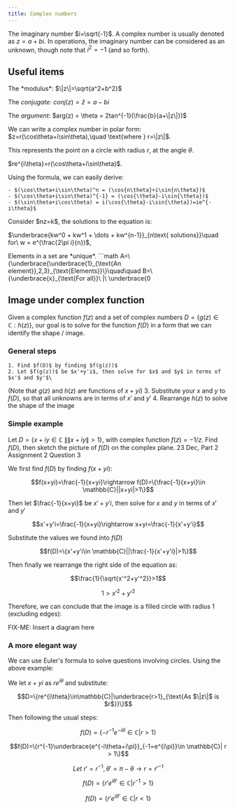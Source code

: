 ```yaml
---
title: Complex numbers
---
```

The imaginary number $i=\sqrt{-1}$. A complex number is usually denoted as $z=a+bi$. In operations, the imaginary number can be considered as an unknown, though note that $i^2=-1$ (and so forth).

## Useful items


<Block variant="primary" title="Common properties">
The *modulus*: $\|z\|=\sqrt{a^2+b^2}$

The *conjugate*: $conj(z) = \hat{z} = a-bi$

The *argument*: $arg(z) = \theta = 2tan^{-1}(\frac{b}{a+\|z\|})$
</Block>



<Block variant="knowledge" title="Polar form">
We can write a complex number in polar form: $z=r(\cos\theta+i\sin\theta),\quad \text{where } r=\|z\|$.

This represents the point on a circle with radius $r$, at the angle $\theta$.
</Block>



<Block variant="knowledge" title="Euler's formula">
$re^{i\theta}=r(\cos\theta+i\sin\theta)$.

Using the formula, we can easily derive:

    - $(\cos\theta+i\sin\theta)^n = (\cos{n\theta}+i\sin{n\theta})$
    - $(\cos\theta+i\sin\theta)^{-1} = (\cos{\theta}-i\sin{\theta})$
    - $(\sin\theta+i\cos\theta) = i(\cos{\theta}-i\sin{\theta})=ie^{-i\theta}$
</Block>



<Block variant="primary" title="Complex roots">
Consider $nz=k$, the solutions to the equation is:

$\underbrace{kw^0 + kw^1 + \dots + kw^{n-1}}_{n\text{ solutions}}\quad for\ w = e^(\frac{2\pi i}{n})$,
</Block>



<Block variant="knowledge" title="Set notation">
Elements in a set are *unique*.
```math
A=\{\underbrace{\underbrace{1}_{\text{An element}},2,3}_{\text{Elements}}\}\quad\quad B=\{\underbrace{x}_{\text{For all}}\ |\ \underbrace{0<x<2}_{\text{Such that}}\underbrace{,}_{\text{And}}\quad x\in\mathbb{R}\}=\{1\}
```
</Block>



## Image under complex function

Given a complex function $f(z)$ and a set of complex numbers $D=\{g(z)\in \mathbb{C}:h(z)\}$, our goal is to solve for the function $f(D)$ in a form that we can identify the shape / image.


### General steps


    1. Find $f(D)$ by finding $f(g(z))$
    2. Let $f(g(z))$ be $x'+y'i$, then solve for $x$ and $y$ in terms of $x'$ and $y'$\
(Note that $g(z)$ and $h(z)$ are functions of $x+yi$)
    3. Substitute your $x$ and $y$ to $f(D)$, so that all unknowns are in terms of $x'$ and $y'$
    4. Rearrange $h(z)$ to solve the shape of the image


### Simple example

Let $D=\{x+iy \in \mathbb{C}\ \| \|x+iy\|>1\}$, with complex function $f(z)=-1/z$. Find $f(D)$, then sketch the picture of $f(D)$ on the complex plane. 23 Dec, Part 2 Assignment 2 Question 3


We first find $f(D)$ by finding $f(x+yi)$:
```math
f(x+yi)=\frac{-1}{x+yi}\rightarrow f(D)=\{\frac{-1}{x+yi}\in \mathbb{C}||x+yi|>1\}
```
Then let $\frac{-1}{x+yi}$ be $x'+y'i$, then solve for $x$ and $y$ in terms of $x'$ and $y'$
```math
x'+y'i=\frac{-1}{x+yi}\rightarrow x+yi=\frac{-1}{x'+y'i}
```
Substitute the values we found into $f(D)$
```math
f(D)=\{x'+y'i\in \mathbb{C}||\frac{-1}{x'+y'i}|>1\}
```
Then finally we rearrange the right side of the equation as:
```math
\frac{1}{\sqrt{x'^2+y'^2}}>1
```
```math
1>x'^2+y'^2
```
Therefore, we can conclude that the image is a filled circle with radius 1 (excluding edges):

FIX-ME: Insert a diagram here

























### A more elegant way

We can use Euler's formula to solve questions involving circles. Using the above example:

We let $x+yi$ as $re^{i\theta}$ and substitute:
```math
D=\{re^{i\theta}\in\mathbb{C}|\underbrace{r>1}_{\text{As $\|z\|$ is $r$}}\}
```
Then following the usual steps:
```math
f(D)=\{-r^{-1}e^{-i\theta}\in \mathbb{C}| r > 1\}
```
```math
f(D)=\{r^{-1}\underbrace{e^{-i\theta+i\pi}}_{-1=e^{i\pi}}\in \mathbb{C}| r > 1\}
```
```math
Let\ r'=r^{-1}, \theta'=\pi-\theta\rightarrow r=r'^{-1}
```
```math
f(D)=\{r'e^{i\theta'}\in \mathbb{C}| r^{-1} > 1\}
```
```math
f(D)=\{r'e^{i\theta'}\in \mathbb{C}| r < 1\}
```